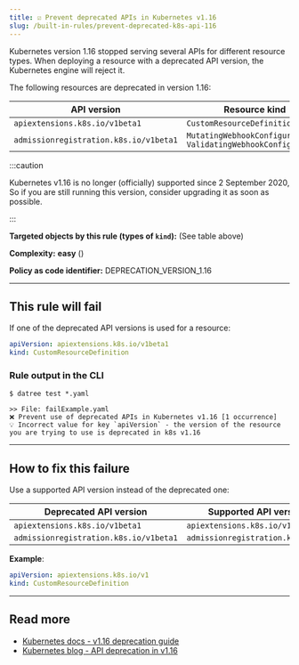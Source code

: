 ```yaml
---
title: ☑️ Prevent deprecated APIs in Kubernetes v1.16
slug: /built-in-rules/prevent-deprecated-k8s-api-116
---
```



Kubernetes version 1.16 stopped serving several APIs for different resource types. When deploying a resource with a deprecated API version, the Kubernetes engine will reject it.

The following resources are deprecated in version 1.16:

| API version | Resource kind |
|-------------|---------------|
| `apiextensions.k8s.io/v1beta1` | `CustomResourceDefinition` |
| `admissionregistration.k8s.io/v1beta1` | `MutatingWebhookConfiguration`<br/>`ValidatingWebhookConfiguration` |


:::caution

Kubernetes v1.16 is no longer (officially) supported since 2 September 2020, So if you are still running this version, consider upgrading it as soon as possible.

:::

**Targeted objects by this rule (types of **`kind`**):** (See table above)

**Complexity:** **easy** (<Complexity/>)

**Policy as code identifier:** DEPRECATION_VERSION_1.16

---

## This rule will fail

If one of the deprecated API versions is used for a resource:

```yaml
apiVersion: apiextensions.k8s.io/v1beta1
kind: CustomResourceDefinition
```

### Rule output in the CLI

```terminal
$ datree test *.yaml

>> File: failExample.yaml
❌ Prevent use of deprecated APIs in Kubernetes v1.16 [1 occurrence]
💡 Incorrect value for key `apiVersion` - the version of the resource you are trying to use is deprecated in k8s v1.16
```

---

## How to fix this failure

Use a supported API version instead of the deprecated one:

| Deprecated API version | Supported API version |
|-------------|---------------|
| `apiextensions.k8s.io/v1beta1` | `apiextensions.k8s.io/v1` |
| `admissionregistration.k8s.io/v1beta1` | `admissionregistration.k8s.io/v1` |

**Example**:  

```yaml
apiVersion: apiextensions.k8s.io/v1
kind: CustomResourceDefinition
```

---

## Read more

- [Kubernetes docs - v1.16 deprecation guide](https://kubernetes.io/docs/reference/using-api/deprecation-guide/#v1-16)
- [Kubernetes blog - API deprecation in v1.16](https://kubernetes.io/blog/2019/07/18/api-deprecations-in-1-16/)
